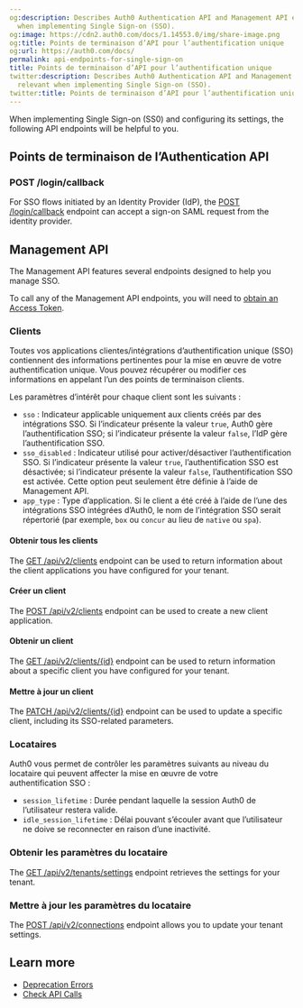 ```yaml
---
og:description: Describes Auth0 Authentication API and Management API endpoints relevant
  when implementing Single Sign-on (SSO).
og:image: https://cdn2.auth0.com/docs/1.14553.0/img/share-image.png
og:title: Points de terminaison d’API pour l’authentification unique
og:url: https://auth0.com/docs/
permalink: api-endpoints-for-single-sign-on
title: Points de terminaison d’API pour l’authentification unique
twitter:description: Describes Auth0 Authentication API and Management API endpoints
  relevant when implementing Single Sign-on (SSO).
twitter:title: Points de terminaison d’API pour l’authentification unique
---
```


When implementing <Tooltip tip="Single Sign-On (SSO): Service that, after a user logs into one applicaton, automatically logs that user in to other applications." cta="View Glossary" href="/docs/glossary?term=Single+Sign-on">Single Sign-on</Tooltip> (SS0) and configuring its settings, the following API endpoints will be helpful to you.

## Points de terminaison de l’Authentication API

### POST /login/callback

For SSO flows initiated by an <Tooltip tip="Identity Provider (IdP): Service that stores and manages digital identities." cta="View Glossary" href="/docs/glossary?term=Identity+Provider">Identity Provider</Tooltip> (IdP), the [POST /login/callback](https://auth0.com/docs/api/authentication#idp-initiated-single-sign-on-sso-flow) endpoint can accept a sign-on <Tooltip tip="Security Assertion Markup Language (SAML): Standardized protocol allowing two parties to exchange authentication information without a password." cta="View Glossary" href="/docs/glossary?term=SAML">SAML</Tooltip> request from the identity provider.

## Management API

The <Tooltip tip="Management API: A product to allow customers to perform administrative tasks." cta="View Glossary" href="/docs/glossary?term=Management+API">Management API</Tooltip> features several endpoints designed to help you manage SSO.

To call any of the Management API endpoints, you will need to [obtain an Access Token](https://auth0.com/docs/api/management/v2/tokens).

### Clients

Toutes vos applications clientes/intégrations d’authentification unique (SSO) contiennent des informations pertinentes pour la mise en œuvre de votre authentification unique. Vous pouvez récupérer ou modifier ces informations en appelant l’un des points de terminaison clients.

Les paramètres d’intérêt pour chaque client sont les suivants :

* `sso` : Indicateur applicable uniquement aux clients créés par des intégrations SSO. Si l’indicateur présente la valeur `true`, Auth0 gère l’authentification SSO; si l’indicateur présente la valeur `false`, l’IdP gère l’authentification SSO.
* `sso_disabled` : Indicateur utilisé pour activer/désactiver l’authentification SSO. Si l’indicateur présente la valeur `true`, l’authentification SSO est désactivée; si l’indicateur présente la valeur `false`, l’authentification SSO est activée. Cette option peut seulement être définie à l’aide de Management API.
* `app_type` : Type d’application. Si le client a été créé à l’aide de l’une des intégrations SSO intégrées d’Auth0, le nom de l’intégration SSO serait répertorié (par exemple, `box` ou `concur` au lieu de `native` ou `spa`).

#### Obtenir tous les clients

The [GET /api/v2/clients](https://auth0.com/docs/api/management/v2#!/Clients/get_clients) endpoint can be used to return information about the client applications you have configured for your tenant.

#### Créer un client

The [POST /api/v2/clients](https://auth0.com/docs/api/management/v2#!/Clients/post_clients) endpoint can be used to create a new client application.

#### Obtenir un client

The [GET /api/v2/clients/{id}](https://auth0.com/docs/api/management/v2#!/Clients/get_clients_by_id) endpoint can be used to return information about a specific client you have configured for your tenant.

#### Mettre à jour un client

The [PATCH /api/v2/clients/{id}](https://auth0.com/docs/api/management/v2#!/Clients/patch_clients_by_id) endpoint can be used to update a specific client, including its SSO-related parameters.

### Locataires

Auth0 vous permet de contrôler les paramètres suivants au niveau du locataire qui peuvent affecter la mise en œuvre de votre authentification SSO :

* `session_lifetime` : Durée pendant laquelle la session Auth0 de l’utilisateur restera valide.
* `idle_session_lifetime` : Délai pouvant s’écouler avant que l’utilisateur ne doive se reconnecter en raison d’une inactivité.

### Obtenir les paramètres du locataire

The [GET /api/v2/tenants/settings](https://auth0.com/docs/api/management/v2#!/Tenants/get_settings) endpoint retrieves the settings for your tenant.

### Mettre à jour les paramètres du locataire

The [POST /api/v2/connections](https://auth0.com/docs/api/management/v2#!/Tenants/patch_settings) endpoint allows you to update your tenant settings.

## Learn more

* [Deprecation Errors](/docs/troubleshoot/basic-issues/check-deprecation-errors)
* [Check API Calls](/docs/troubleshoot/authentication-issues/check-api-calls)